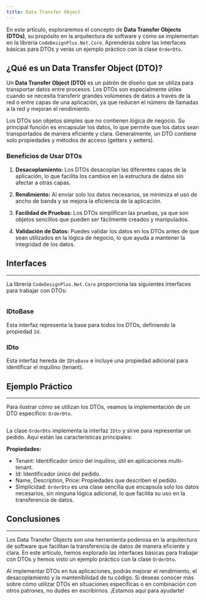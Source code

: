 ```yaml
---
title: Data Transfer Object
---
```



En este artículo, exploraremos el concepto de **Data Transfer Objects (DTOs)**, su propósito en la arquitectura de software y cómo se implementan en la librería `CodeDesignPlus.Net.Core`. Aprenderás sobre las interfaces básicas para DTOs y verás un ejemplo práctico con la clase `OrderDto`.

## ¿Qué es un Data Transfer Object (DTO)?

Un **Data Transfer Object (DTO)** es un patrón de diseño que se utiliza para transportar datos entre procesos. Los DTOs son especialmente útiles cuando se necesita transferir grandes volúmenes de datos a través de la red o entre capas de una aplicación, ya que reducen el número de llamadas a la red y mejoran el rendimiento.

Los DTOs son objetos simples que no contienen lógica de negocio. Su principal función es encapsular los datos, lo que permite que los datos sean transportados de manera eficiente y clara. Generalmente, un DTO contiene solo propiedades y métodos de acceso (getters y setters).

### Beneficios de Usar DTOs

1. **Desacoplamiento:** Los DTOs desacoplan las diferentes capas de la aplicación, lo que facilita los cambios en la estructura de datos sin afectar a otras capas.

2. **Rendimiento:** Al enviar solo los datos necesarios, se minimiza el uso de ancho de banda y se mejora la eficiencia de la aplicación.

3. **Facilidad de Pruebas:** Los DTOs simplifican las pruebas, ya que son objetos sencillos que pueden ser fácilmente creados y manipulados.

4. **Validación de Datos:** Puedes validar los datos en los DTOs antes de que sean utilizados en la lógica de negocio, lo que ayuda a mantener la integridad de los datos.

## Interfaces
---

La librería `CodeDesignPlus.Net.Core` proporciona las siguientes interfaces para trabajar con DTOs:

```csharp url="packages/CodeDesignPlus.Net.Core/src/CodeDesignPlus.Net.Core.Abstractions/IDto.cs" 
```

### IDtoBase

Esta interfaz representa la base para todos los DTOs, definiendo la propiedad `Id`.

### IDto

Esta interfaz hereda de `IDtoBase` e incluye una propiedad adicional para identificar el inquilino (tenant).

## Ejemplo Práctico
---

Para ilustrar cómo se utilizan los DTOs, veamos la implementación de un DTO específico: `OrderDto`.

```csharp url="samples/CodeDesignPlus.Net.Core.Sample/Resources/DataTransferObject/OrderDto.cs" 
```

La clase `OrderDto` implementa la interfaz `IDto` y sirve para representar un pedido. Aquí están las características principales:

**Propiedades:**

- Tenant: Identificador único del inquilino, útil en aplicaciones multi-tenant.
- Id: Identificador único del pedido.
- Name, Description, Price: Propiedades que describen el pedido.
- Simplicidad: `OrderDto` es una clase sencilla que encapsula solo los datos necesarios, sin ninguna lógica adicional, lo que facilita su uso en la transferencia de datos.

## Conclusiones
---

Los Data Transfer Objects son una herramienta poderosa en la arquitectura de software que facilitan la transferencia de datos de manera eficiente y clara. En este artículo, hemos explorado las interfaces básicas para trabajar con DTOs y hemos visto un ejemplo práctico con la clase `OrderDto`.

Al implementar DTOs en tus aplicaciones, podrás mejorar el rendimiento, el desacoplamiento y la mantenibilidad de tu código. Si deseas conocer más sobre cómo utilizar DTOs en situaciones específicas o en combinación con otros patrones, no dudes en escribirnos. ¡Estamos aquí para ayudarte!